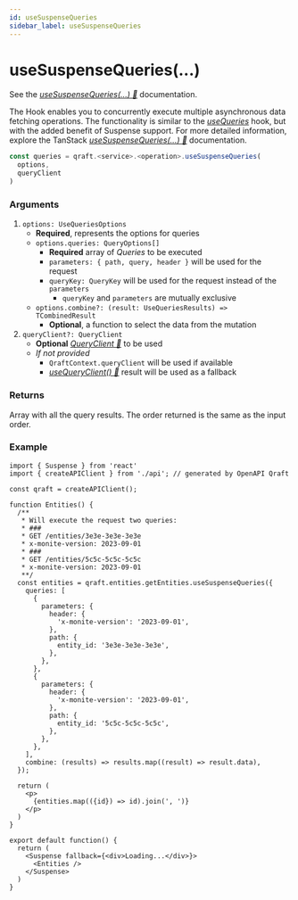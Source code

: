 ```yaml
---
id: useSuspenseQueries
sidebar_label: useSuspenseQueries
---
```


# useSuspenseQueries(...)

See the [_useSuspenseQueries(...) 🌴_](https://tanstack.com/query/latest/docs/framework/react/reference/useSuspenseQueries) documentation.

The Hook enables you to concurrently execute multiple asynchronous data fetching operations.
The functionality is similar to the [_useQueries_](/hooks/useQueries.mdx) hook, but with the added benefit of Suspense support.
For more detailed information, explore the TanStack
[_useSuspenseQueries(...) 🌴_](https://tanstack.com/query/latest/docs/framework/react/reference/useSuspenseQueries) documentation.


```ts
const queries = qraft.<service>.<operation>.useSuspenseQueries(
  options,
  queryClient
)
```

### Arguments

1. `options: UseQueriesOptions`
   - **Required**, represents the options for queries
   - `options.queries: QueryOptions[]`
     - **Required** array of _Queries_ to be executed
     - `parameters: { path, query, header }` will be used for the request
     - `queryKey: QueryKey` will be used for the request instead of the `parameters`
       - `queryKey` and `parameters` are mutually exclusive
   - `options.combine?: (result: UseQueriesResults) => TCombinedResult`
     - **Optional**, a function to select the data from the mutation
2. `queryClient?: QueryClient`
   - **Optional** [_QueryClient 🌴_](https://tanstack.com/query/latest/docs/reference/QueryClient) to be used
   - _If not provided_
     - `QraftContext.queryClient` will be used if available
     - [_useQueryClient() 🌴_](https://tanstack.com/query/latest/docs/framework/react/reference/useQueryClient)
       result will be used as a fallback

### Returns

Array with all the query results. The order returned is the same as the input order.

### Example

```tsx title="src/Entities.tsx"
import { Suspense } from 'react'
import { createAPIClient } from './api'; // generated by OpenAPI Qraft

const qraft = createAPIClient();

function Entities() {
  /**
   * Will execute the request two queries:
   * ###
   * GET /entities/3e3e-3e3e-3e3e
   * x-monite-version: 2023-09-01
   * ###
   * GET /entities/5c5c-5c5c-5c5c
   * x-monite-version: 2023-09-01
   **/
  const entities = qraft.entities.getEntities.useSuspenseQueries({
    queries: [
      {
        parameters: {
          header: {
            'x-monite-version': '2023-09-01',
          },
          path: {
            entity_id: '3e3e-3e3e-3e3e',
          },
        },
      },
      {
        parameters: {
          header: {
            'x-monite-version': '2023-09-01',
          },
          path: {
            entity_id: '5c5c-5c5c-5c5c',
          },
        },
      },
    ],
    combine: (results) => results.map((result) => result.data),
  });

  return (
    <p>
      {entities.map(({id}) => id).join(', ')}
    </p>
  )
}

export default function() {
  return (
    <Suspense fallback={<div>Loading...</div>}>
      <Entities />
    </Suspense>
  )
}
```
